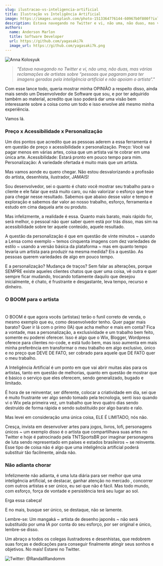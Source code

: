 ```yaml
---
slug: ilustracao-vs-inteligencia-artificial
title: Ilustração vs Inteligência Artificial
image: https://images.unsplash.com/photo-1513364776144-60967b0f800f?ixlib=rb-4.0.3&ixid=MnwxMjA3fDB8MHxwaG90by1wYWdlfHx8fGVufDB8fHx8&auto=format&fit=crop&w=871&q=80
description: Estava navegando no Twitter e vi, não uma, não duas, mas várias reclamações de artistas sobre “pessoas que pagaram para ter imagens geradas pela inteligência artificial e não apoiam o artista”.
authors:
  name: Anderson Marlon
  title: Software Developer
  url: https://github.com/yagasaki7k
  image_url: https://github.com/yagasaki7k.png
---
```


![](https://images.unsplash.com/photo-1513364776144-60967b0f800f?ixlib=rb-4.0.3&ixid=MnwxMjA3fDB8MHxwaG90by1wYWdlfHx8fGVufDB8fHx8&auto=format&fit=crop&w=871&q=80 "Anna Kolosyuk")

> _"Estava navegando no Twitter e vi, não uma, não duas, mas várias reclamações de artistas sobre “pessoas que pagaram para ter imagens geradas pela inteligência artificial e não apoiam o artista”."_

Com esse lance todo, queria mostrar minha OPINIÃO a respeito disso, ainda mais sendo um Desenvolvedor de Software que sou, e por ter adquirido também ao material, acredito que isso poderá dar uma visão bem interessante sobre a coisa como um todo e isso envolve até mesmo minha experiência.

Vamos lá.

### Preço x Acessibilidade x Personalização

Um dos pontos que acredito que as pessoas aderem a essa ferramenta é em questão de preço x acessibilidade x personalização. Preço: Você vai pagar menos em várias artes, coisa que um artista vai te cobrar em uma única arte. Acessibilidade: Estará pronto em pouco tempo para mim. Personalização: A variedade ofertada é muito mais que um artista.

Mas vamos aonde eu quero chegar. Não estou desvalorizando a profissão do artista, desenhista, ilustrador, JAMAIS!

Sou desenvolvedor, sei o quanto é chato você mostrar seu trabalho para o cliente e ele falar que está muito caro, ou não valorizar o esforço que teve para chegar nesse resultado. Sabemos que abaixo desse valor e tempo é exploração e sabemos dar valor ao nosso trabalho, esforço, ferramenta e estudo em cima daquela arte ou produto.

Mas infelizmente, a realidade é essa. Quanto mais barato, mais rápido for, será melhor, o pessoal não quer saber quem está por trás disso, mas sim na acessibilidade sobre ter aquele conteúdo, aquele resultado.

A questão da personalização é que em questão de vinte minutos ~ usando a Lensa como exemplo ~ temos cinquenta imagens com dez variedades de estilo ~ usando a versão básica da plataforma ~ mas em quanto tempo levaria um artista para produzir na mesma medida? Eis a questão. As pessoas querem variedades de algo em pouco tempo.

E a personalização? Mudança de traços? Sem falar as alterações, porque SEMPRE existe aqueles clientes chatos que quer uma coisa, vê outra e quer sempre ficar mudando, trocando totlamente daquilo que desejou inicialmente, é chato, é frustrante e desgastante, leva tempo, recurso e dinheiro.

### O BOOM para o artista
#
O BOOM é que agora vocês (artistas) terão o funil correto de venda, o mesmo exemplo que eu, como desenvolvedor tenho. Quer pagar mais barato? Quer ir lá com o primo (IA) que acha melhor e mais em conta? Fica a vontade, mas a personalização, a exclusividade e um trabalho bem feito, somente eu poderei oferecer. Isso é algo que o Wix, Blogger, Wordpress oferece para clientes no-code, e está tudo bem, mas isso aumenta em mais minha preferência em transformar o meu trabalho em algo exclusivo, único e no preço que DEVE DE FATO, ser cobrado para aquele que DE FATO quer o meu trabalho.

A Inteligência Artificial é um ponto em que vai abrir muitas alas para os artistas, tanto em questão de melhorias, quanto em questão de mostrar que é básico o serviço que eles oferecem, sendo generalizado, bugado e limitado.

É hora de se reinventar, ser diferente, colocar a criatividade em dia, sei que é muito frustrante ver algo sendo tomado pela tecnologia, senti isso quando vi o Wix pela primeira vez, um trabalho que levo quatro dias sendo destruído de forma rápida e sendo substituído por algo barato e ralo.

Mas levei em consideração uma única coisa, ELE É LIMITADO, nós não.

Cresça, invista em desenvolver artes para jogos, livros, lofi, personagens únicos ~ um exemplo disso é o artista que compartilhava suas artes no Twitter e hoje é patrocinado pela TNTSportsBR por imaginar personagens de luta sendo representado em países e estados brasileiros ~ se reinvente. Esse tipo de coisa não é algo que uma inteligência artificial poderá substituir tão facilmente, ainda não.

### Não adianta chorar

Infelizmente não adianta, é uma luta diária para ser melhor que uma inteligência artificial, se destacar, ganhar atenção no mercado , concorrer com outros artistas e ser único, eu sei que não é fácil. Mas todo mundo, com esforço, força de vontade e persistência terá seu lugar ao sol.

Erga essa cabeça!

E no mais, busque ser único, se destaque, não se lamente.

Lembre-se: Um mangaká ~ artista de desenho japonês ~ não será substituído por uma IA por conta do seu esforço, por ser original e único, lembre-se disso.

Um abraço a todos os colegas ilustradores e desenhistas, que redobrem suas forças e dedicações para conseguir finalmente atingir seus sonhos e objetivos. No mais! Estarei no Twitter.

![Twitter: @RandallRandomm](https://miro.medium.com/max/640/1*1LXClHrYkGunrUpphemHWA.webp)
